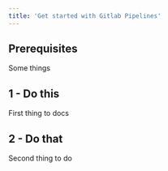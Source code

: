```yaml
---
title: 'Get started with Gitlab Pipelines'
---
```


## Prerequisites

Some things

## 1 - Do this

First thing to docs

## 2 - Do that

Second thing to do

